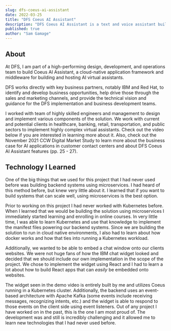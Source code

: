 ```yaml
---
slug: dfs-coeus-ai-assistant
date: 2022-03-25
title: "DFS Coeus AI Assistant"
description: "DFS Coeus AI Assistant is a text and voice assistant built on top of assistants like IBM's Watson Assistant that can be integrated into complex business environments."
published: true
author: "Sam Gamage"
---
```



<YouTube videoId="zdEgCzlBar0" />

## About

At DFS, I am part of a high-performing design, development, and operations team to build Coeus AI Assistant, a cloud-native application framework and middleware for building and hosting AI virtual assistants.

DFS works directly with key business partners, notably IBM and Red Hat, to identify and develop business opportunities, help drive those through the sales and marketing channels, and provide the technical vision and guidance for the DFS implementation and business development teams.

I worked with team of highly skilled engineers and management to design and implement various components of the solution. We work with current and potential clients in healthcare, banking, retail, transportation, and public sectors to implement highly complex virtual assistants. Check out the video below if you are interested in learning more about it. Also, check out the November 2021 CCW Digital Market Study to learn more about the business case for AI applications in customer contact centers and about DFS Coeus AI Assistant features (pp. 25 - 27).

<YouTube videoId="2mULUdgU_Uk" />
<PDFViewer src="/assets/dfs-coeus-ai/ccw-digital-market-study.pdf" />

## Technology I Learned

One of the big things that we used for this project that I had never used before was building backend systems using microservices. I had heard of this method before, but knew very little about it. I learned that if you want to build systems that can scale well, using microservices is the best option.

Prior to working on this project I had never worked with Kubernetes before. When I learned that we would be building the solution using microservices I immediately started learning and enrolling in online courses. In very little time, I was able to learn Kubernetes and use that knowledge to implement the manifest files powering our backend systems. Since we are building the solution to run in cloud native environments, I also had to learn about how docker works and how that ties into running a Kubernetes workload.

Additionally, we wanted to be able to embed a chat window onto our clients websites. We were not huge fans of how the IBM chat widget looked and decided that we should include our own implementation in the scope of the project. We chose to implement the widget using React and I had to learn a lot about how to build React apps that can _easily_ be embedded onto websites.

The widget seen in the demo video is entirely built by me and utilizes Coeus running in a Kubernetes cluster. Additionally, the backend uses an event-based architecture with Apache Kafka (some events include receiving messages, recognizing intents, etc.) and the widget is able to respond to those events on the client side using event listeners. Out of any project I have worked on in the past, this is the one I am most proud of. The development was and still is incredibly challenging and it allowed me to learn new technologies that I had never used before.
